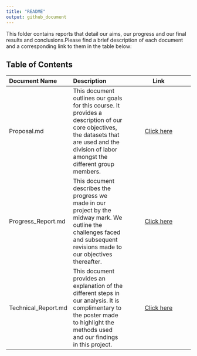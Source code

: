 ```yaml
---
title: "README"
output: github_document
---
```


This folder contains reports that detail our aims, our progress and our final results and conclusions.Please find a brief description of each document and a corresponding link to them in the table below:


## Table of Contents

Document Name | Description | Link
:------------ | :------------------------ | :----------------------------------:
Proposal.md | This document outlines our goals for this course. It provides a description of our core objectives, the datasets that are used and the division of labor amongst the different group members. | [Click here](Proposal.md)
Progress_Report.md | This document describes the progress we made in our project by the midway mark. We outline the challenges faced and subsequent revisions made to our objectives thereafter. | [Click here](Progress_Report.md)
Technical_Report.md | This document provides an explanation of the different steps in our analysis. It is complimentary to the poster made to highlight the methods used and our findings in this project. | [Click here](Technical_Report.md)